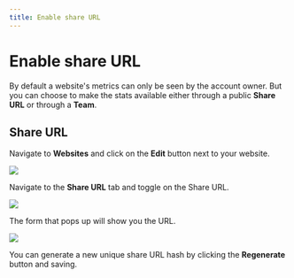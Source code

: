 ```yaml
---
title: Enable share URL
---
```


# Enable share URL

By default a website's metrics can only be seen by the account owner. But you can choose to make the stats available either through a public **Share URL** or through a **Team**.

## Share URL

Navigate to **Websites** and click on the **Edit** button next to your website.

<img src="/images/cloud/website-edit.png" />

Navigate to the **Share URL** tab and toggle on the Share URL.

<img src="/images/cloud/share-url.png" />

The form that pops up will show you the URL.

<img src="/images/cloud/share-url-form.png" />

You can generate a new unique share URL hash by clicking the **Regenerate** button and saving.
